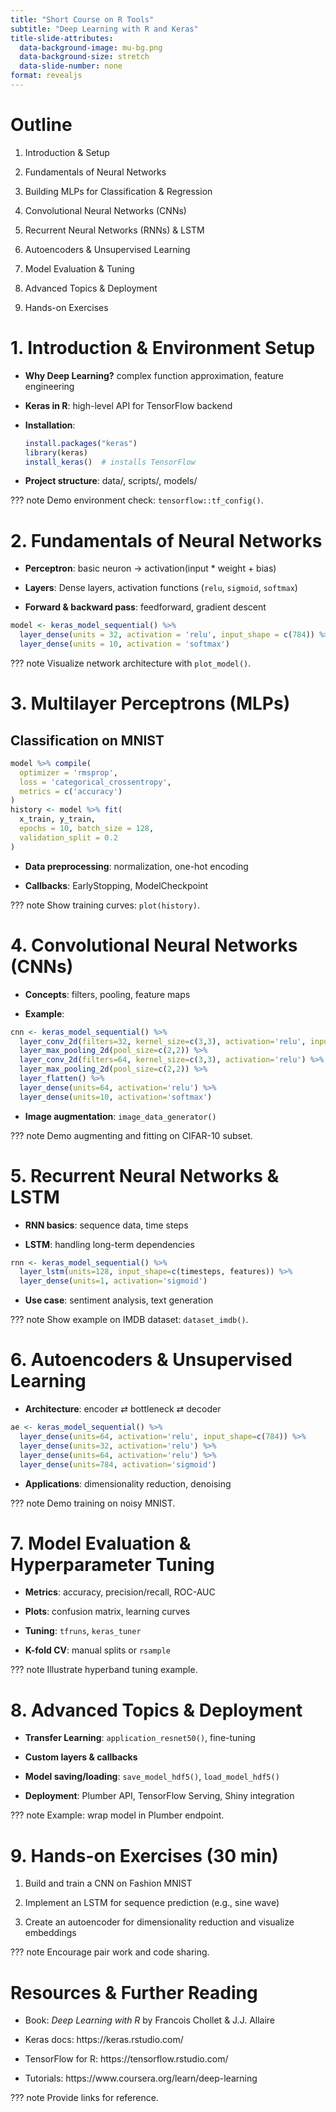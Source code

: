 ```yaml
---
title: "Short Course on R Tools"
subtitle: "Deep Learning with R and Keras"
title-slide-attributes:
  data-background-image: mu-bg.png
  data-background-size: stretch
  data-slide-number: none
format: revealjs
---
```


# Outline

1.  Introduction & Setup

2.  Fundamentals of Neural Networks

3.  Building MLPs for Classification & Regression

4.  Convolutional Neural Networks (CNNs)

5.  Recurrent Neural Networks (RNNs) & LSTM

6.  Autoencoders & Unsupervised Learning

7.  Model Evaluation & Tuning

8.  Advanced Topics & Deployment

9.  Hands-on Exercises

# 1. Introduction & Environment Setup

-   **Why Deep Learning?** complex function approximation, feature engineering

-   **Keras in R**: high-level API for TensorFlow backend

-   **Installation**:

    ``` .r
    install.packages("keras")
    library(keras)
    install_keras()  # installs TensorFlow
    ```

-   **Project structure**: data/, scripts/, models/

??? note Demo environment check: `tensorflow::tf_config()`.

# 2. Fundamentals of Neural Networks

-   **Perceptron**: basic neuron → activation(input \* weight + bias)

-   **Layers**: Dense layers, activation functions (`relu`, `sigmoid`, `softmax`)

-   **Forward & backward pass**: feedforward, gradient descent

::: {.shrink-code}
``` .r
model <- keras_model_sequential() %>%
  layer_dense(units = 32, activation = 'relu', input_shape = c(784)) %>%
  layer_dense(units = 10, activation = 'softmax')
```
:::

??? note Visualize network architecture with `plot_model()`.

# 3. Multilayer Perceptrons (MLPs)

## Classification on MNIST

``` .r
model %>% compile(
  optimizer = 'rmsprop',
  loss = 'categorical_crossentropy',
  metrics = c('accuracy')
)
history <- model %>% fit(
  x_train, y_train,
  epochs = 10, batch_size = 128,
  validation_split = 0.2
)
```

-   **Data preprocessing**: normalization, one-hot encoding

-   **Callbacks**: EarlyStopping, ModelCheckpoint

??? note Show training curves: `plot(history)`.

# 4. Convolutional Neural Networks (CNNs)

-   **Concepts**: filters, pooling, feature maps

-   **Example**:

``` .r
cnn <- keras_model_sequential() %>%
  layer_conv_2d(filters=32, kernel_size=c(3,3), activation='relu', input_shape=c(28,28,1)) %>%
  layer_max_pooling_2d(pool_size=c(2,2)) %>%
  layer_conv_2d(filters=64, kernel_size=c(3,3), activation='relu') %>%
  layer_max_pooling_2d(pool_size=c(2,2)) %>%
  layer_flatten() %>%
  layer_dense(units=64, activation='relu') %>%
  layer_dense(units=10, activation='softmax')
```

-   **Image augmentation**: `image_data_generator()`

??? note Demo augmenting and fitting on CIFAR-10 subset.

# 5. Recurrent Neural Networks & LSTM

-   **RNN basics**: sequence data, time steps

-   **LSTM**: handling long-term dependencies

``` .r
rnn <- keras_model_sequential() %>%
  layer_lstm(units=128, input_shape=c(timesteps, features)) %>%
  layer_dense(units=1, activation='sigmoid')
```

-   **Use case**: sentiment analysis, text generation

??? note Show example on IMDB dataset: `dataset_imdb()`.

# 6. Autoencoders & Unsupervised Learning

-   **Architecture**: encoder ⇄ bottleneck ⇄ decoder

``` .r
ae <- keras_model_sequential() %>%
  layer_dense(units=64, activation='relu', input_shape=c(784)) %>%
  layer_dense(units=32, activation='relu') %>%
  layer_dense(units=64, activation='relu') %>%
  layer_dense(units=784, activation='sigmoid')
```

-   **Applications**: dimensionality reduction, denoising

??? note Demo training on noisy MNIST.

# 7. Model Evaluation & Hyperparameter Tuning

-   **Metrics**: accuracy, precision/recall, ROC-AUC

-   **Plots**: confusion matrix, learning curves

-   **Tuning**: `tfruns`, `keras_tuner`

-   **K-fold CV**: manual splits or `rsample`

??? note Illustrate hyperband tuning example.

# 8. Advanced Topics & Deployment

-   **Transfer Learning**: `application_resnet50()`, fine-tuning

-   **Custom layers & callbacks**

-   **Model saving/loading**: `save_model_hdf5()`, `load_model_hdf5()`

-   **Deployment**: Plumber API, TensorFlow Serving, Shiny integration

??? note Example: wrap model in Plumber endpoint.

# 9. Hands-on Exercises (30 min)

1.  Build and train a CNN on Fashion MNIST

2.  Implement an LSTM for sequence prediction (e.g., sine wave)

3.  Create an autoencoder for dimensionality reduction and visualize embeddings

??? note Encourage pair work and code sharing.

# Resources & Further Reading

-   Book: *Deep Learning with R* by Francois Chollet & J.J. Allaire

-   Keras docs: https://keras.rstudio.com/

-   TensorFlow for R: https://tensorflow.rstudio.com/

-   Tutorials: https://www.coursera.org/learn/deep-learning

??? note Provide links for reference.
